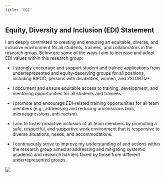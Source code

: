 ```yaml
---
title: "EDI"
---
```


## Equity, Diversity and Inclusion (EDI) Statement

I am deeply committed to creating and ensuring an equitable, diverse, and inclusive environment for all students, trainees, and collaborators in the research group. Below are some of the ways I aim to increase and adopt EDI values within this research group:

-   I strongly encourage and support student and trainee applications from underrepresented and equity-deserving groups for all positions, including BIPOC, persons with disabilities, women, and 2SLGBTQ+.

-   I document and ensure equitable access to training, development, and mentoring opportunities for all students and trainees.

-   I promote and encourage EDI-related training opportunities for all team members (e.g., addressing and reducing unconscious bias, microaggressions, anti-racism).

-   I aim to foster proactive inclusion of all team members by promoting a safe, respectful, and supportive work environment that is responsive to diverse situations, needs, and accommodations.

-   I continuously strive to improve my understanding of and actions within the research group aimed at addressing and mitigating systemic academic and research barriers faced by those from different underrepresented groups.

::: column-screen
![](images/diversity.jpg)
:::
